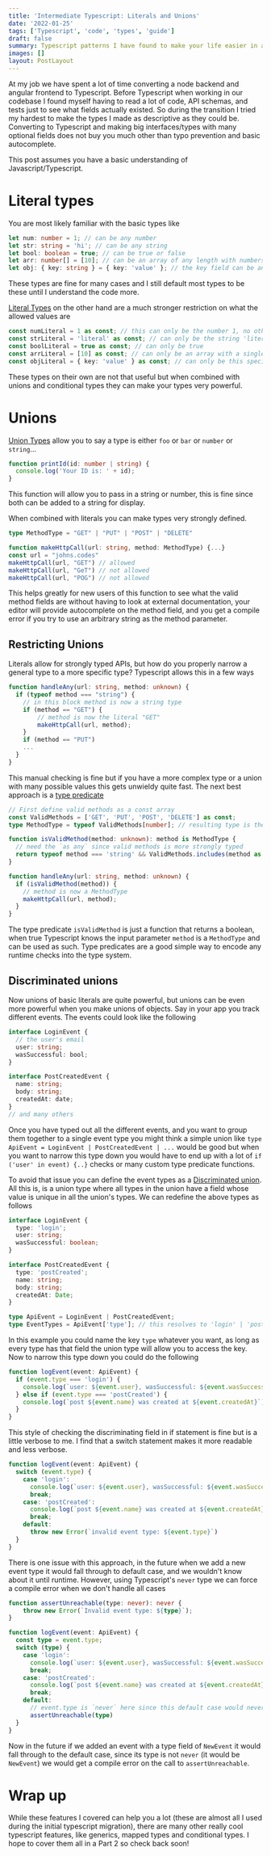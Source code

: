 ```yaml
---
title: 'Intermediate Typescript: Literals and Unions'
date: '2022-01-25'
tags: ['Typescript', 'code', 'types', 'guide']
draft: false
summary: Typescript patterns I have found to make your life easier in a big codebase
images: []
layout: PostLayout
---
```


<TOCInline toc={props.toc} asDisclosure />

At my job we have spent a lot of time converting a node backend and angular frontend to Typescript.
Before Typescript when working in our codebase I found myself having to read a lot of code, API schemas, and tests just to see what fields actually existed.
So during the transition I tried my hardest to make the types I made as descriptive as they could be.
Converting to Typescript and making big interfaces/types with many optional fields does not buy you much other than typo prevention and basic autocomplete.

This post assumes you have a basic understanding of Javascript/Typescript.

# Literal types

You are most likely familiar with the basic types like

```ts twoslash
let num: number = 1; // can be any number
let str: string = 'hi'; // can be any string
let bool: boolean = true; // can be true or false
let arr: number[] = [10]; // can be an array of any length with numbers
let obj: { key: string } = { key: 'value' }; // the key field can be any string
```

These types are fine for many cases and I still default most types to be these until I understand the code more.

[Literal Types](https://www.typescriptlang.org/docs/handbook/2/everyday-types.html#literal-types) on the other hand are a much stronger restriction on what the allowed values are

```typescript
const numLiteral = 1 as const; // this can only be the number 1, no other number
const strLiteral = 'literal' as const; // can only be the string 'literal'
const boolLiteral = true as const; // can only be true
const arrLiteral = [10] as const; // can only be an array with a single element of 10
const objLiteral = { key: 'value' } as const; // can only be this specific object mapping
```

These types on their own are not that useful but when combined with unions and conditional types they can make your types very powerful.

# Unions

[Union Types](https://www.typescriptlang.org/docs/handbook/2/everyday-types.html#union-types) allow you to say a type is either
`foo` or `bar` or `number` or `string`...

```typescript
function printId(id: number | string) {
  console.log('Your ID is: ' + id);
}
```

This function will allow you to pass in a string or number, this is fine since both can be added to a string for display.

When combined with literals you can make types very strongly defined.

```typescript
type MethodType = "GET" | "PUT" | "POST" | "DELETE"

function makeHttpCall(url: string, method: MethodType) {...}
const url = "johns.codes"
makeHttpCall(url, "GET") // allowed
makeHttpCall(url, "GeT") // not allowed
makeHttpCall(url, "POG") // not allowed
```

This helps greatly for new users of this function to see what the valid method fields are without having to look at external documentation,
your editor will provide autocomplete on the method field, and you get a compile error if you try to use an arbitrary string as the method parameter.

## Restricting Unions

Literals allow for strongly typed APIs, but how do you properly narrow a general type to a more specific type? Typescript allows this in a few ways

```typescript
function handleAny(url: string, method: unknown) {
  if (typeof method === "string") {
    // in this block method is now a string type
    if (method == "GET") {
        // method is now the literal "GET"
        makeHttpCall(url, method);
    }
    if (method == "PUT")
    ...
  }
}
```

This manual checking is fine but if you have a more complex type or a union with many possible values this gets unwieldy quite fast.
The next best approach is a [type predicate](https://www.typescriptlang.org/docs/handbook/2/narrowing.html#using-type-predicates)

```typescript
// First define valid methods as a const array
const ValidMethods = ['GET', 'PUT', 'POST', 'DELETE'] as const;
type MethodType = typeof ValidMethods[number]; // resulting type is the same as before

function isValidMethod(method: unknown): method is MethodType {
  // need the `as any` since valid methods is more strongly typed
  return typeof method === 'string' && ValidMethods.includes(method as any);
}

function handleAny(url: string, method: unknown) {
  if (isValidMethod(method)) {
    // method is now a MethodType
    makeHttpCall(url, method);
  }
}
```

The type predicate `isValidMethod` is just a function that returns a boolean,
when true Typescript knows the input parameter `method` is a `MethodType` and can be used as such.
Type predicates are a good simple way to encode any runtime checks into the type system.

## Discriminated unions

Now unions of basic literals are quite powerful, but unions can be even more powerful when you make unions of objects.
Say in your app you track different events. The events could look like the following

```typescript
interface LoginEvent {
  // the user's email
  user: string;
  wasSuccessful: bool;
}

interface PostCreatedEvent {
  name: string;
  body: string;
  createdAt: date;
}
// and many others
```

Once you have typed out all the different events, and you want to group them together to a single event type
you might think a simple union like `type ApiEvent = LoginEvent | PostCreatedEvent | ...` would be good but
when you want to narrow this type down you would have to end up with a lot of `if ('user' in event) {..}` checks or many custom type predicate functions.

To avoid that issue you can define the event types as a [Discriminated union](https://www.typescriptlang.org/docs/handbook/2/narrowing.html#discriminated-unions).
All this is, is a union type where all types in the union have a field whose value is unique in all the union's types. We can redefine the above types as follows

```typescript
interface LoginEvent {
  type: 'login';
  user: string;
  wasSuccessful: boolean;
}

interface PostCreatedEvent {
  type: 'postCreated';
  name: string;
  body: string;
  createdAt: Date;
}

type ApiEvent = LoginEvent | PostCreatedEvent;
type EventTypes = ApiEvent['type']; // this resolves to 'login' | 'postCreated'
```

In this example you could name the key `type` whatever you want, as long as every type has that field the union type will allow you to access the key.
Now to narrow this type down you could do the following

```typescript
function logEvent(event: ApiEvent) {
  if (event.type === 'login') {
    console.log(`user: ${event.user}, wasSuccessful: ${event.wasSuccessful}`);
  } else if (event.type === 'postCreated') {
    console.log(`post ${event.name} was created at ${event.createdAt}`);
  }
}
```

This style of checking the discriminating field in if statement is fine but is a little verbose to me.
I find that a switch statement makes it more readable and less verbose.

```typescript
function logEvent(event: ApiEvent) {
  switch (event.type) {
    case 'login':
      console.log(`user: ${event.user}, wasSuccessful: ${event.wasSuccessful}`)
      break;
    case: 'postCreated':
      console.log(`post ${event.name} was created at ${event.createdAt}`)
      break;
    default:
      throw new Error(`invalid event type: ${event.type}`)
  }
}
```

There is one issue with this approach, in the future when we add a new event type it would fall through to default case, and we wouldn't know about it until runtime.
However, using Typescript's `never` type we can force a compile error when we don't handle all cases

```typescript
function assertUnreachable(type: never): never {
    throw new Error(`Invalid event type: ${type}`);
}

function logEvent(event: ApiEvent) {
  const type = event.type;
  switch (type) {
    case 'login':
      console.log(`user: ${event.user}, wasSuccessful: ${event.wasSuccessful}`)
      break;
    case: 'postCreated':
      console.log(`post ${event.name} was created at ${event.createdAt}`)
      break;
    default:
      // event.type is `never` here since this default case would never be hit since all possible cases are handled
      assertUnreachable(type)
  }
}
```

Now in the future if we added an event with a type field of `NewEvent` it would fall through to the default case,
since its type is not `never` (it would be `NewEvent`) we would get a compile error on the call to `assertUnreachable`.

# Wrap up

While these features I covered can help you a lot (these are almost all I used during the initial typescript migration),
there are many other really cool typescript features, like generics, mapped types and conditional types.
I hope to cover them all in a Part 2 so check back soon!
